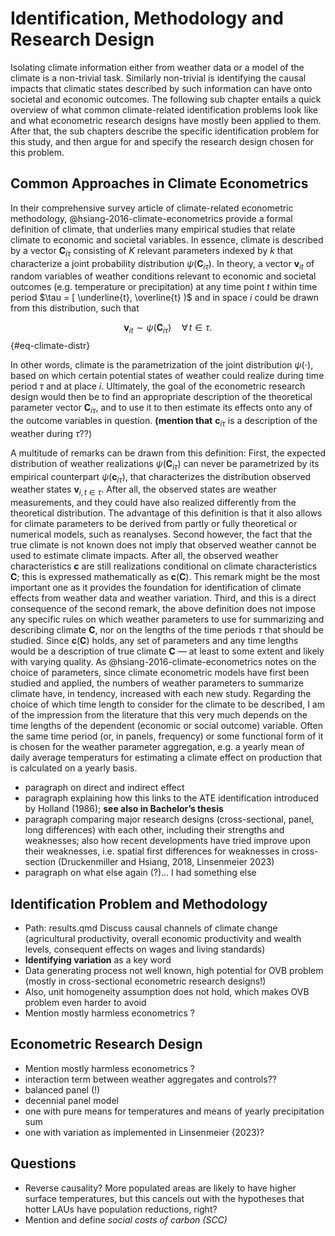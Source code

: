 # Identification, Methodology and Research Design

Isolating climate information either from weather data or a model of the climate is a non-trivial task.
Similarly non-trivial is identifying the causal impacts that climatic states described by such information can have onto societal and economic outcomes.
The following sub chapter entails a quick overview of what common climate-related identification problems look like and what econometric research designs have mostly been applied to them.
After that, the sub chapters describe the specific identification problem for this study, and then argue for and specify the research design chosen for this problem.

## Common Approaches in Climate Econometrics

In their comprehensive survey article of climate-related econometric methodology, @hsiang-2016-climate-econometrics provide a formal definition of climate, that underlies many empirical studies that relate climate to economic and societal variables.
In essence, climate is described by a vector $\mathbf{C}_{i \tau}$ consisting of $K$ relevant parameters indexed by $k$ that characterize a joint probability distribution $\psi ( \mathbf{C}_{i \tau} )$.
In theory, a vector $\mathbf{v}_{it}$ of random variables of weather conditions relevant to economic and societal outcomes (e.g. temperature or precipitation) at any time point $t$ within time period $\tau = [ \underline{t}, \overline{t} )$ and in space $i$ could be drawn from this distribution, such that

$$
\mathbf{v}_{it} \sim \psi ( \mathbf{C}_{i \tau} ) \quad \forall \, t \in \tau .
$$ {#eq-climate-distr}

In other words, climate is the parametrization of the joint distribution $\psi ( \cdot )$, based on which certain potential states of weather could realize during time period $\tau$ and at place $i$.
Ultimately, the goal of the econometric research design would then be to find an appropriate description of the theoretical parameter vector $\mathbf{C}_{i \tau}$, and to use it to then estimate its effects onto any of the outcome variables in question.
**(mention that** $\mathbf{c}_{i \tau}$ is a description of the weather during $\tau$??)

A multitude of remarks can be drawn from this definition: First, the expected distribution of weather realizations $\psi ( \mathbf{C}_{i \tau} )$ can never be parametrized by its empirical counterpart $\psi ( \mathbf{c}_{i \tau} )$, that characterizes the distribution observed weather states $\mathbf{v}_{i, t \in \tau}$.
After all, the observed states are weather measurements, and they could have also realized differently from the theoretical distribution.
The advantage of this definition is that it also allows for climate parameters to be derived from partly or fully theoretical or numerical models, such as reanalyses.
Second however, the fact that the true climate is not known does not imply that observed weather cannot be used to estimate climate impacts.
After all, the observed weather characteristics $\mathbf{c}$ are still realizations conditional on climate characteristics $\mathbf{C}$; this is expressed mathematically as $\mathbf{c} ( \mathbf{C} )$.
This remark might be the most important one as it provides the foundation for identification of climate effects from weather data and weather variation.
Third, and this is a direct consequence of the second remark, the above definition does not impose any specific rules on which weather parameters to use for summarizing and describing climate $\mathbf{C}$, nor on the lengths of the time periods $\tau$ that should be studied.
Since $\mathbf{c} ( \mathbf{C} )$ holds, any set of parameters and any time lengths would be a description of true climate $\mathbf{C}$ --- at least to some extent and likely with varying quality.
As @hsiang-2016-climate-econometrics notes on the choice of parameters, since climate econometric models have first been studied and applied, the numbers of weather parameters to summarize climate have, in tendency, increased with each new study.
Regarding the choice of which time length to consider for the climate to be described, I am of the impression from the literature that this very much depends on the time lengths of the dependent (economic or social outcome) variable.
Often the same time period (or, in panels, frequency) or some functional form of it is chosen for the weather parameter aggregation, e.g. a yearly mean of daily average temperaturs for estimating a climate effect on production that is calculated on a yearly basis.

-   paragraph on direct and indirect effect
-   paragraph explaining how this links to the ATE identification introduced by Holland (1986); **see also in Bachelor's thesis**
-   paragraph comparing major research designs (cross-sectional, panel, long differences) with each other, including their strengths and weaknesses; also how recent developments have tried improve upon their weaknesses, i.e. spatial first differences for weaknesses in cross-section (Druckenmiller and Hsiang, 2018, Linsenmeier 2023)
-   paragraph on what else again (?)... I had something else

## Identification Problem and Methodology

-   Path: results.qmd Discuss causal channels of climate change (agricultural productivity, overall economic productivity and wealth levels, consequent effects on wages and living standards)
-   **Identifying variation** as a key word
-   Data generating process not well known, high potential for OVB problem (mostly in cross-sectional econometric research designs!)
-   Also, unit homogeneity assumption does not hold, which makes OVB problem even harder to avoid
-   Mention mostly harmless econometrics ?

## Econometric Research Design

-   Mention mostly harmless econometrics ?
-   interaction term between weather aggregates and controls??
-   balanced panel (!)
-   decennial panel model
-   one with pure means for temperatures and means of yearly precipitation sum
-   one with variation as implemented in Linsenmeier (2023)?

## Questions

-   Reverse causality? More populated areas are likely to have higher surface temperatures, but this cancels out with the hypotheses that hotter LAUs have population reductions, right?
-   Mention and define *social costs of carbon (SCC)*
